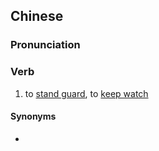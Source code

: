 ==Chinese==
{{zh-forms}}

===Pronunciation===
{{zh-pron
|c=tai2 seoi2
|ca=zh-yue-睇水.ogg
|cat=v
}}

===Verb===
{{zh-verb}} {{tlb|zh|Cantonese}}

# {{lb|zh|intransitive}} to [[stand guard]], to [[keep watch]]

====Synonyms====
* {{qualifier|Mandarin}} {{zh-l|把風}}